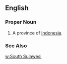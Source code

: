 ==English==
===Proper Noun===
{{en-proper noun}}
#A province of [[Indonesia]].
===See Also===
[[w:South Sulawesi]]